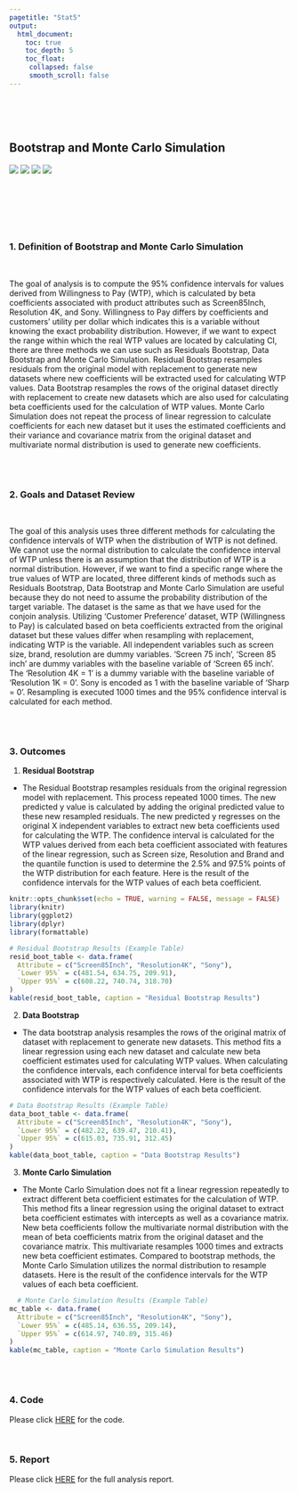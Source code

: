```yaml
---
pagetitle: "Stat5"
output:
  html_document:
    toc: true
    toc_depth: 5
    toc_float:
     collapsed: false
     smooth_scroll: false
---
```


<link rel="stylesheet" href="styles.css" type="text/css">
<link rel="stylesheet" href="site_libs/academicons-1.9.1/css/academicons.min.css"/>

<br><br><br>

## **Bootstrap and Monte Carlo Simulation**

![](https://img.shields.io/badge/Using-R-blue)
![](https://img.shields.io/badge/Residual Bootstrap-red)
![](https://img.shields.io/badge/-Data Bootstrap-success)
![](https://img.shields.io/badge/Monte Carlo Simulation-orange)

<br>



<br><br><br>

### 1. Definition of Bootstrap and Monte Carlo Simulation

<br>

The goal of analysis is to compute the 95% confidence intervals for values derived from Willingness to Pay (WTP), which is calculated by beta coefficients associated with product attributes such as Screen85Inch, Resolution 4K, and Sony. Willingness to Pay differs by coefficients and customers’ utility per dollar which indicates this is a variable without knowing the exact probability distribution. However, if we want to expect the range within which the real WTP values are located by calculating CI, there are three methods we can use such as Residuals Bootstrap, Data Bootstrap and Monte Carlo Simulation. Residual Bootstrap resamples residuals from the original model with replacement to generate new datasets where new coefficients will be extracted used for calculating WTP values. Data Bootstrap resamples the rows of the original dataset directly with replacement to create new datasets which are also used for calculating beta coefficients used for the calculation of WTP values. Monte Carlo Simulation does not repeat the process of linear regression to calculate coefficients for each new dataset but it uses the estimated coefficients and their variance and covariance matrix from the original dataset and multivariate normal distribution is used to generate new coefficients.  

<br><br>

### 2. Goals and Dataset Review

<br>

The goal of this analysis uses three different methods for calculating the confidence intervals of WTP when the distribution of WTP is not defined. We cannot use the normal distribution to calculate the confidence interval of WTP unless there is an assumption that the distribution of WTP is a normal distribution. However, if we want to find a specific range where the true values of WTP are located, three different kinds of methods such as Residuals Bootstrap, Data Bootstrap and Monte Carlo Simulation are useful because they do not need to assume the probability distribution of the target variable. The dataset is the same as that we have used for the conjoin analysis. Utilizing ‘Customer Preference’ dataset, WTP (Willingness to Pay) is calculated based on beta coefficients extracted from the original dataset but these values differ when resampling with replacement, indicating WTP is the variable. All independent variables such as screen size, brand, resolution are dummy variables. ‘Screen 75 inch’, ‘Screen 85 inch’ are dummy variables with the baseline variable of ‘Screen 65 inch’. The ‘Resolution 4K = 1’ is a dummy variable with the baseline variable of ‘Resolution 1K = 0’. Sony is encoded as 1 with the baseline variable of ‘Sharp = 0’. Resampling is executed 1000 times and the 95% confidence interval is calculated for each method. 

<br><br>


### 3. Outcomes

 (1) **Residual Bootstrap**

  + The Residual Bootstrap resamples residuals from the original regression model with replacement. This process repeated 1000 times. The new predicted y value is calculated by adding the original predicted value to these new resampled residuals. The new predicted y regresses on the original X independent variables to extract new beta coefficients used for calculating the WTP. The confidence interval is calculated for the WTP values derived from each beta coefficient associated with features of the linear regression, such as Screen size, Resolution and Brand and the quantile function is used to determine the 2.5% and 97.5% points of the WTP distribution for each feature. Here is the result of the confidence intervals for the WTP values of each beta coefficient. 
  
```r
knitr::opts_chunk$set(echo = TRUE, warning = FALSE, message = FALSE)
library(knitr)
library(ggplot2)
library(dplyr)
library(formattable)

# Residual Bootstrap Results (Example Table)
resid_boot_table <- data.frame(
  Attribute = c("Screen85Inch", "Resolution4K", "Sony"),
  `Lower 95%` = c(481.54, 634.75, 209.91),
  `Upper 95%` = c(608.22, 740.74, 318.70)
)
kable(resid_boot_table, caption = "Residual Bootstrap Results")
```
  
  
  
 (2) **Data Bootstrap**

  + The data bootstrap analysis resamples the rows of the original matrix of dataset with replacement to generate new datasets. This method fits a linear regression using each new dataset and calculate new beta coefficient estimates used for calculating WTP values. When calculating the confidence intervals, each confidence interval for beta coefficients associated with WTP is respectively calculated. Here is the result of the confidence intervals for the WTP values of each beta coefficient. 

```r

# Data Bootstrap Results (Example Table)
data_boot_table <- data.frame(
  Attribute = c("Screen85Inch", "Resolution4K", "Sony"),
  `Lower 95%` = c(482.22, 639.47, 210.41),
  `Upper 95%` = c(615.03, 735.91, 312.45)
)
kable(data_boot_table, caption = "Data Bootstrap Results")

```

 (3) **Monte Carlo Simulation ** 
  
  + The Monte Carlo Simulation does not fit a linear regression repeatedly to extract different beta coefficient estimates for the calculation of WTP. This method fits a linear regression using the original dataset to extract beta coefficient estimates with intercepts as well as a covariance matrix. New beta coefficients follow the multivariate normal distribution with the mean of beta coefficients matrix from the original dataset and the covariance matrix. This multivariate resamples 1000 times and extracts new beta coefficient estimates. Compared to bootstrap methods, the Monte Carlo Simulation utilizes the normal distribution to resample datasets. Here is the result of the confidence intervals for the WTP values of each beta coefficient. 

```r

  # Monte Carlo Simulation Results (Example Table)
mc_table <- data.frame(
  Attribute = c("Screen85Inch", "Resolution4K", "Sony"),
  `Lower 95%` = c(485.14, 636.55, 209.14),
  `Upper 95%` = c(614.97, 740.89, 315.46)
)
kable(mc_table, caption = "Monte Carlo Simulation Results")
```
  
<br><br>

### 4. Code

Please click [HERE](files/Bootstraping and Monte Carlo Simulation.pdf) for the code.

<br>

### 5. Report 

Please click [HERE](files/Report_Bootstrap.pdf) for the full analysis report. 

<br>


